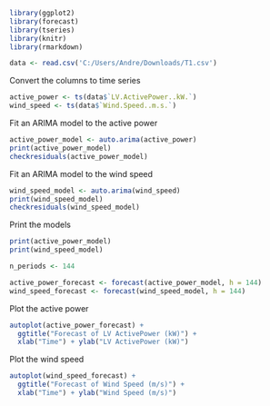 ```{r }
library(ggplot2)
library(forecast)
library(tseries)
library(knitr)
library(rmarkdown)

data <- read.csv('C:/Users/Andre/Downloads/T1.csv')
```

Convert the columns to time series

```{r }
active_power <- ts(data$`LV.ActivePower..kW.`)
wind_speed <- ts(data$`Wind.Speed..m.s.`)
```

Fit an ARIMA model to the active power

```{r }
active_power_model <- auto.arima(active_power)
print(active_power_model)
checkresiduals(active_power_model)
```

Fit an ARIMA model to the wind speed

```{r }
wind_speed_model <- auto.arima(wind_speed)
print(wind_speed_model)
checkresiduals(wind_speed_model)
```

Print the models

```{r }
print(active_power_model)
print(wind_speed_model)

n_periods <- 144

active_power_forecast <- forecast(active_power_model, h = 144)
wind_speed_forecast <- forecast(wind_speed_model, h = 144)
```

Plot the active power

```{r }
autoplot(active_power_forecast) +
  ggtitle("Forecast of LV ActivePower (kW)") +
  xlab("Time") + ylab("LV ActivePower (kW)")
```

Plot the wind speed

```{r }
autoplot(wind_speed_forecast) +
  ggtitle("Forecast of Wind Speed (m/s)") +
  xlab("Time") + ylab("Wind Speed (m/s)")
```
